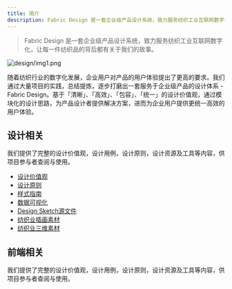 ```yaml
---
title: 简介
description: Fabric Design 是一套企业级产品设计系统，致力服务纺织工业互联网数字化，让每一件纺织品的背后都有关于我们的故事。
---
```


> Fabric Design 是一套企业级产品设计系统，致力服务纺织工业互联网数字化，让每一件纺织品的背后都有关于我们的故事。

![design/img1.png](/images/design/img1.png)

随着纺织行业的数字化发展，企业用户对产品的用户体验提出了更高的要求。我们通过大量项目的实践，总结提炼，逐步打磨出一套服务于企业级产品的设计体系 - Fabric Design。基于「清晰」、「高效」、「包容」、「统一」的设计价值观，通过模块化的设计思路，为产品设计者提供解决方案，进而为企业用户提供更统一高效的用户体验。

## 设计相关

我们提供了完整的设计价值观，设计用例，设计原则，设计资源及工具等内容，供项目参与者查阅与使用。

* [设计价值观](/zh-cn/design/values)
* [设计原则](/)
* [样式指南](/)
* [数据可视化](/)
* [Design Sketch源文件](/)
* [纺织业插画素材](/)
* [纺织业三维素材](/)

## 前端相关

我们提供了完整的设计价值观，设计用例，设计原则，设计资源及工具等内容，供项目参与者查阅与使用。